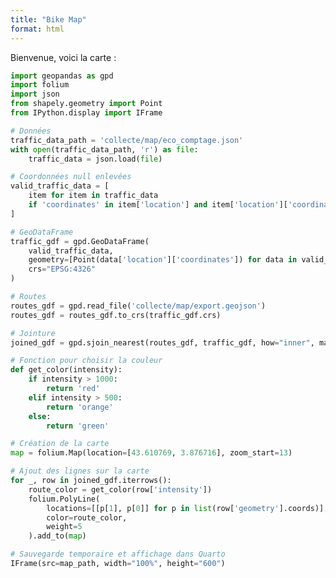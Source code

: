 ```yaml
---
title: "Bike Map"
format: html
---
```



Bienvenue, voici la carte :


```python
import geopandas as gpd
import folium
import json
from shapely.geometry import Point
from IPython.display import IFrame

# Données
traffic_data_path = 'collecte/map/eco_comptage.json'
with open(traffic_data_path, 'r') as file:
    traffic_data = json.load(file)

# Coordonnées null enlevées
valid_traffic_data = [
    item for item in traffic_data 
    if 'coordinates' in item['location'] and item['location']['coordinates'][0] is not None and item['location']['coordinates'][1] is not None
]

# GeoDataFrame
traffic_gdf = gpd.GeoDataFrame(
    valid_traffic_data,
    geometry=[Point(data['location']['coordinates']) for data in valid_traffic_data],
    crs="EPSG:4326"
)

# Routes
routes_gdf = gpd.read_file('collecte/map/export.geojson')
routes_gdf = routes_gdf.to_crs(traffic_gdf.crs)

# Jointure
joined_gdf = gpd.sjoin_nearest(routes_gdf, traffic_gdf, how="inner", max_distance=100)

# Fonction pour choisir la couleur
def get_color(intensity):
    if intensity > 1000:
        return 'red'
    elif intensity > 500:
        return 'orange'
    else:
        return 'green'

# Création de la carte
map = folium.Map(location=[43.610769, 3.876716], zoom_start=13)

# Ajout des lignes sur la carte
for _, row in joined_gdf.iterrows():
    route_color = get_color(row['intensity'])
    folium.PolyLine(
        locations=[[p[1], p[0]] for p in list(row['geometry'].coords)],
        color=route_color,
        weight=5
    ).add_to(map)

# Sauvegarde temporaire et affichage dans Quarto
IFrame(src=map_path, width="100%", height="600")


```